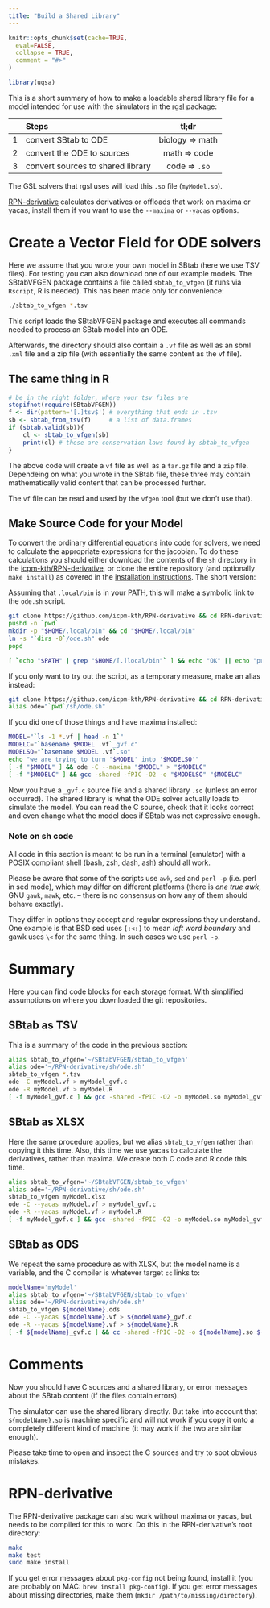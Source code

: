 ```yaml
---
title: "Build a Shared Library"
---
```


```r
knitr::opts_chunk$set(cache=TRUE,
  eval=FALSE,
  collapse = TRUE,
  comment = "#>"
)
```

```r
library(uqsa)
```

This is a short summary of how to make a loadable shared library file
for a model intended for use with the simulators in the
[rgsl](https://github.com/icpm-kth/rgsl) package:

|   | Steps                             | tl;dr           |
|--:|:----------------------------------|:---------------:|
| 1 | convert SBtab to ODE              | biology => math |
| 2 | convert the ODE to sources        | math => code    |
| 3 | convert sources to shared library | code => `.so`   |

The GSL solvers that rgsl uses will load this `.so` file
(`myModel.so`). 

[RPN-derivative](https://github.com/icpm-kth/RPN-derivative)
calculates derivatives or offloads that work on maxima or yacas,
install them if you want to use the `--maxima` or `--yacas` options.

# Create a Vector Field for ODE solvers

Here we assume that you wrote your own model in SBtab (here we use TSV
files). For testing you can also download one of our example models.
The SBtabVFGEN package contains a file called `sbtab_to_vfgen` (it
runs via `Rscript`, R is needed). This has been made only for convenience:

```sh
./sbtab_to_vfgen *.tsv
```

This script loads the SBtabVFGEN package and executes all commands
needed to process an SBtab model into an ODE.

Afterwards, the directory should also contain a `.vf` file as well as
an sbml `.xml` file and a zip file (with essentially the same content
as the vf file).

## The same thing in R

```r
# be in the right folder, where your tsv files are
stopifnot(require(SBtabVFGEN))
f <- dir(pattern='[.]tsv$') # everything that ends in .tsv
sb <- sbtab_from_tsv(f)     # a list of data.frames
if (sbtab.valid(sb)){
	cl <- sbtab_to_vfgen(sb)
	print(cl) # these are conservation laws found by sbtab_to_vfgen
}
```

The above code will create a `vf` file as well as a `tar.gz` file and
a `zip` file. Dependeing on what you wrote in the SBtab file, these
three may contain mathematically valid content that can be processed
further. 

The `vf` file can be read and used by the `vfgen` tool (but we don't
use that).

## Make Source Code for your Model

To convert the ordinary differential equations into code for solvers,
we need to calculate the appropriate expressions for the jacobian. To
do these calculations you should either download the contents of the
`sh` directory in the
[icpm-kth/RPN-derivative](https://github.com/icpm-kth/RPN-derivative),
or clone the entire repository (and optionally `make install`) as
covered in the [installation instructions](articles/installation.html). The short version:

Assuming that `.local/bin` is in your PATH, this will make a symbolic
link to the `ode.sh` script.

```sh
git clone https://github.com/icpm-kth/RPN-derivative && cd RPN-derivative/sh
pushd -n `pwd`
mkdir -p "$HOME/.local/bin" && cd "$HOME/.local/bin"
ln -s "`dirs -0`/ode.sh" ode
popd

[ `echo "$PATH" | grep "$HOME/[.]local/bin"` ] && echo "OK" || echo "put ~/.local/bin in your PATH"
```

If you only want to try out the script, as a temporary measure, make an alias instead:

```sh
git clone https://github.com/icpm-kth/RPN-derivative && cd RPN-derivative/sh
alias ode="`pwd`/sh/ode.sh"
```

If you did one of those things and have maxima installed:

```sh
MODEL="`ls -1 *.vf | head -n 1`"
MODELC="`basename $MODEL .vf`_gvf.c"
MODELSO="`basename $MODEL .vf`.so"
echo "we are trying to turn '$MODEL' into '$MODELSO'"
[ -f "$MODEL" ] && ode -C --maxima "$MODEL" > "$MODELC"
[ -f "$MODELC" ] && gcc -shared -fPIC -O2 -o "$MODELSO" "$MODELC"
```

Now you have a `_gvf.c` source file and a shared library `.so` (unless
an error occurred). The shared library is what the ODE solver actually
loads to simulate the model. You can read the C source, check that it
looks correct and even change what the model does if SBtab was not
expressive enough.

### Note on sh code

All code in this section is meant to be run in a terminal (emulator)
with a POSIX compliant shell (bash, zsh, dash, ash) should all work.

Please be aware that some of the scripts use `awk`, `sed` and `perl -p`
(i.e. perl in sed mode), which may differ on different platforms
(there is *one true awk*, GNU `gawk`, `mawk`, etc. -- there is no
consensus on how any of them should behave exactly). 

They differ in options they accept and regular expressions they
understand. One example is that BSD sed uses `[:<:]` to mean _left
word boundary_ and gawk uses `\<` for the same thing. In such cases we use `perl -p`.


# Summary

Here you can find code blocks for each storage format. With simplified
assumptions on where you downloaded the git repositories.

## SBtab as TSV

This is a summary of the code in the previous section:

```sh
alias sbtab_to_vfgen='~/SBtabVFGEN/sbtab_to_vfgen'
alias ode='~/RPN-derivative/sh/ode.sh'
sbtab_to_vfgen *.tsv
ode -C myModel.vf > myModel_gvf.c
ode -R myModel.vf > myModel.R
[ -f myModel_gvf.c ] && gcc -shared -fPIC -O2 -o myModel.so myModel_gvf.c
```

## SBtab as XLSX

Here the same procedure applies, but we alias `sbtab_to_vfgen` rather
than copying it this time. Also, this time we use yacas to calculate
the derivatives, rather than maxima. We create both C code and R code
this time.


```sh
alias sbtab_to_vfgen='~/SBtabVFGEN/sbtab_to_vfgen'
alias ode='~/RPN-derivative/sh/ode.sh'
sbtab_to_vfgen myModel.xlsx
ode -C --yacas myModel.vf > myModel_gvf.c
ode -R --yacas myModel.vf > myModel.R
[ -f myModel_gvf.c ] && gcc -shared -fPIC -O2 -o myModel.so myModel_gvf.c
```

## SBtab as ODS

We repeat the same procedure as with XLSX, but the model name is a
variable, and the C compiler is whatever target `cc` links to:

```sh
modelName='myModel'
alias sbtab_to_vfgen='~/SBtabVFGEN/sbtab_to_vfgen'
alias ode='~/RPN-derivative/sh/ode.sh'
sbtab_to_vfgen ${modelName}.ods
ode -C --yacas ${modelName}.vf > ${modelName}_gvf.c
ode -R --yacas ${modelName}.vf > ${modelName}.R
[ -f ${modelName}_gvf.c ] && cc -shared -fPIC -O2 -o ${modelName}.so ${modelName}_gvf.c
```

# Comments

Now you should have C sources and a shared library, or error messages
about the SBtab content (if the files contain errors).

The simulator can use the shared library directly. But take into
account that `${modelName}.so` is machine specific and will not work
if you copy it onto a completely different kind of machine (it may
work if the two are similar enough).

Please take time to open and inspect the C sources and try to spot
obvious mistakes.

# RPN-derivative

The RPN-derivative package can also work without maxima or yacas, but
needs to be compiled for this to work. Do this in the RPN-derivative's root directory:

```sh
make
make test
sudo make install
```

If you get error messages about `pkg-config` not being found, install
it (you are probably on MAC: `brew install pkg-config`). If you get
error messages about missing directories, make them (`mkdir
/path/to/missing/directory`).
